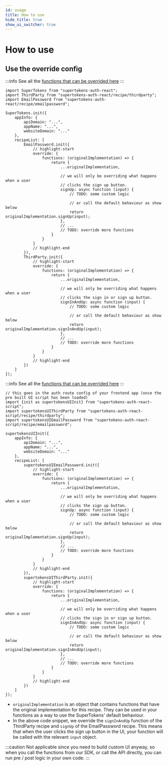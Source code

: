 ```yaml
---
id: usage
title: How to use
hide_title: true
show_ui_switcher: true
---
```



# How to use

## Use the override config

<PreBuiltOrCustomUISwitcher>
<PreBuiltUIContent>

<FrontendPreBuiltUITabs>
<TabItem value="reactjs">

:::info
See all the [functions that can be overrided here](https://supertokens.com/docs/auth-react/modules/recipe_thirdpartyemailpassword.html#RecipeInterface)
:::

```tsx
import SuperTokens from "supertokens-auth-react";
import ThirdParty from "supertokens-auth-react/recipe/thirdparty";
import EmailPassword from "supertokens-auth-react/recipe/emailpassword";

SuperTokens.init({
    appInfo: {
        apiDomain: "...",
        appName: "...",
        websiteDomain: "..."
    },
    recipeList: [
        EmailPassword.init({
            // highlight-start
            override: {
                functions: (originalImplementation) => {
                    return {
                        ...originalImplementation,

                        // we will only be overriding what happens when a user
                        // clicks the sign up button.
                        signUp: async function (input) {
                            // TODO: some custom logic

                            // or call the default behaviour as show below
                            return originalImplementation.signUp(input);
                        },
                        // ...
                        // TODO: override more functions
                    }
                }
            }
            // highlight-end
        }),
        ThirdParty.init({
            // highlight-start
            override: {
                functions: (originalImplementation) => {
                    return {
                        ...originalImplementation,

                        // we will only be overriding what happens when a user
                        // clicks the sign in or sign up button.
                        signInAndUp: async function (input) {
                            // TODO: some custom logic

                            // or call the default behaviour as show below
                            return originalImplementation.signInAndUp(input);
                        },
                        // ...
                        // TODO: override more functions
                    }
                }
            }
            // highlight-end
        })
    ]
});
```
</TabItem>

<TabItem value="angular">

:::info
See all the [functions that can be overrided here](https://supertokens.com/docs/auth-react/modules/recipe_thirdpartyemailpassword.html#RecipeInterface)
:::

```tsx
// this goes in the auth route config of your frontend app (once the pre built UI script has been loaded)
import {init as supertokensUIInit} from "supertokens-auth-react-script";
import supertokensUIThirdParty from "supertokens-auth-react-script/recipe/thirdparty";
import supertokensUIEmailPassword from "supertokens-auth-react-script/recipe/emailpassword";

supertokensUIInit({
    appInfo: {
        apiDomain: "...",
        appName: "...",
        websiteDomain: "..."
    },
    recipeList: [
        supertokensUIEmailPassword.init({
            // highlight-start
            override: {
                functions: (originalImplementation) => {
                    return {
                        ...originalImplementation,

                        // we will only be overriding what happens when a user
                        // clicks the sign up button.
                        signUp: async function (input) {
                            // TODO: some custom logic

                            // or call the default behaviour as show below
                            return originalImplementation.signUp(input);
                        },
                        // ...
                        // TODO: override more functions
                    }
                }
            }
            // highlight-end
        }),
        supertokensUIThirdParty.init({
            // highlight-start
            override: {
                functions: (originalImplementation) => {
                    return {
                        ...originalImplementation,

                        // we will only be overriding what happens when a user
                        // clicks the sign in or sign up button.
                        signInAndUp: async function (input) {
                            // TODO: some custom logic

                            // or call the default behaviour as show below
                            return originalImplementation.signInAndUp(input);
                        },
                        // ...
                        // TODO: override more functions
                    }
                }
            }
            // highlight-end
        })
    ]
});
```
</TabItem>

</FrontendPreBuiltUITabs>

- `originalImplementation` is an object that contains functions that have the original implementation for this recipe. They can be used in your functions as a way to use the SuperTokens' default behaviour.
- In the above code snippet, we override the `signInAndUp` function of the ThirdParty recipe and `signUp` of the EmailPassword recipe. This means that when the user clicks the sign up button in the UI, your function will be called with the relevant `input` object.

</PreBuiltUIContent>
<CustomUIContent>

:::caution
Not applicable since you need to build custom UI anyway, so when you call the functions from our SDK, or call the API directly, you can run pre / post logic in your own code.
:::

</CustomUIContent>
</PreBuiltOrCustomUISwitcher>
